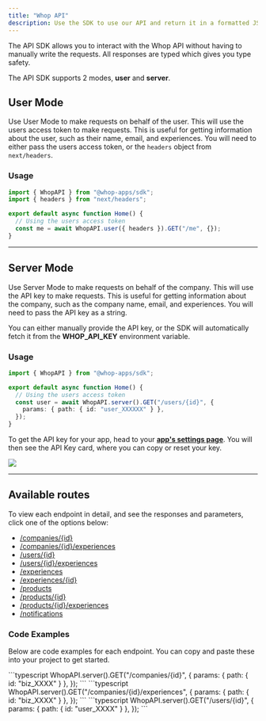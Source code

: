 ```yaml
---
title: "Whop API"
description: Use the SDK to use our API and return it in a formatted JSON response
---
```


The API SDK allows you to interact with the Whop API without having to manually write the requests. All responses are typed which gives you type safety.

The API SDK supports 2 modes, **user** and **server**.

## User Mode

Use User Mode to make requests on behalf of the user. This will use the users access token to make requests. This is useful for getting information about the user, such as their name, email, and experiences. You will need to either pass the users access token, or the `headers` object from `next/headers`.

### Usage

```typescript
import { WhopAPI } from "@whop-apps/sdk";
import { headers } from "next/headers";

export default async function Home() {
  // Using the users access token
  const me = await WhopAPI.user({ headers }).GET("/me", {});
}
```

---

## Server Mode

Use Server Mode to make requests on behalf of the company. This will use the API key to make requests. This is useful for getting information about the company, such as the company name, email, and experiences. You will need to pass the API key as a string.

You can either manually provide the API key, or the SDK will automatically fetch it from the **WHOP_API_KEY** environment variable.

### Usage

```typescript
import { WhopAPI } from "@whop-apps/sdk";

export default async function Home() {
  // Using the users access token
  const user = await WhopAPI.server().GET("/users/{id}", {
    params: { path: { id: "user_XXXXXX" } },
  });
}
```

<Accordion title="How to get your API Key">

To get the API key for your app, head to your [**app's settings page**](https://dash.whop.com/settings/developer). You will then see the API Key card, where you can copy or reset your key.

<Frame>
  <img src="https://imgur.com/q23TKtQ.png" />
</Frame>

</Accordion>

---

## Available routes

To view each endpoint in detail, and see the responses and parameters, click one of the options below:

- [/companies/\{id\}](/apps/api/companies/retrieve)
- [/companies/\{id\}/experiences](/apps/api/companies/company-experiences)
- [/users/\{id\}](/apps/api/users/retrieve)
- [/users/\{id\}/experiences](/apps/api/users/get-experiences)
- [/experiences](/apps/api/experiences/list)
- [/experiences/\{id\}](/apps/api/experiences/retrieve)
- [/products](/apps/api/products/list)
- [/products/\{id\}](/apps/api/products/retrieve)
- [/products/\{id\}/experiences](/apps/api/products/retrieve-experiences)
- [/notifications](/apps/api/notifications/send)

### Code Examples

Below are code examples for each endpoint. You can copy and paste these into your project to get started.

<AccordionGroup>

<Accordion title="/companies/{id}" >
```typescript
WhopAPI.server().GET("/companies/{id}", {
  params: { path: { id: "biz_XXXX" } },
});
```
</Accordion>

<Accordion title="/companies/{id}/experiences" >
```typescript
WhopAPI.server().GET("/companies/{id}/experiences", {
    params: { path: { id: "biz_XXXX" } },
  });
```
</Accordion>

<Accordion title="/users/{id}" >
```typescript
WhopAPI.server().GET("/users/{id}", {
    params: { path: { id: "user_XXXX" } },
  });
```
</Accordion>

</AccordionGroup>
